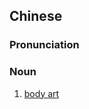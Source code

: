 {{also|人体艺术}}
==Chinese==
{{zh-forms|s=人体艺术|type=22}}

===Pronunciation===
{{zh-pron
|m=réntǐ yìshù
|c=jan4 tai2 ngai6 seot6
|cat=n
}}

===Noun===
{{zh-noun}}

# [[body art]]